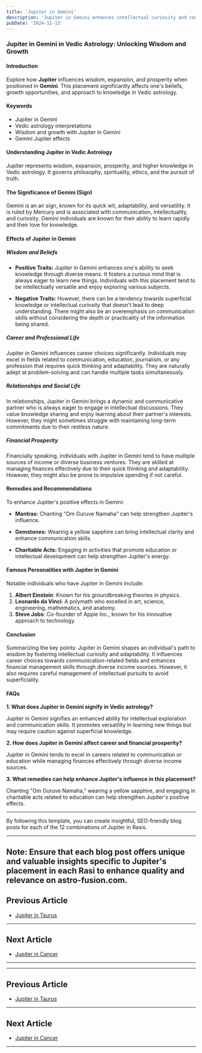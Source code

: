 ```yaml
---
title: 'Jupiter in Gemini'
description: 'Jupiter in Gemini enhances intellectual curiosity and communication. Individuals are versatile, sociable, and enjoy learning and sharing knowledge across various subjects, in Vedic Astrology.'
pubDate: '2024-11-13'
---
```


### Jupiter in Gemini in Vedic Astrology: Unlocking Wisdom and Growth

#### Introduction

Explore how **Jupiter** influences wisdom, expansion, and prosperity when positioned in **Gemini**. This placement significantly affects one's beliefs, growth opportunities, and approach to knowledge in Vedic astrology.

#### Keywords

- Jupiter in Gemini
- Vedic astrology interpretations
- Wisdom and growth with Jupiter in Gemini
- Gemini Jupiter effects

#### Understanding Jupiter in Vedic Astrology

Jupiter represents wisdom, expansion, prosperity, and higher knowledge in Vedic astrology. It governs philosophy, spirituality, ethics, and the pursuit of truth.

#### The Significance of Gemini (Sign)

Gemini is an air sign, known for its quick wit, adaptability, and versatility. It is ruled by Mercury and is associated with communication, intellectuality, and curiosity. Gemini individuals are known for their ability to learn rapidly and their love for knowledge.

#### Effects of Jupiter in Gemini

##### Wisdom and Beliefs

- **Positive Traits:** Jupiter in Gemini enhances one's ability to seek knowledge through diverse means. It fosters a curious mind that is always eager to learn new things. Individuals with this placement tend to be intellectually versatile and enjoy exploring various subjects.
  
- **Negative Traits:** However, there can be a tendency towards superficial knowledge or intellectual curiosity that doesn't lead to deep understanding. There might also be an overemphasis on communication skills without considering the depth or practicality of the information being shared.

##### Career and Professional Life

Jupiter in Gemini influences career choices significantly. Individuals may excel in fields related to communication, education, journalism, or any profession that requires quick thinking and adaptability. They are naturally adept at problem-solving and can handle multiple tasks simultaneously.

##### Relationships and Social Life

In relationships, Jupiter in Gemini brings a dynamic and communicative partner who is always eager to engage in intellectual discussions. They value knowledge sharing and enjoy learning about their partner's interests. However, they might sometimes struggle with maintaining long-term commitments due to their restless nature.

##### Financial Prosperity

Financially speaking, individuals with Jupiter in Gemini tend to have multiple sources of income or diverse business ventures. They are skilled at managing finances effectively due to their quick thinking and adaptability. However, they might also be prone to impulsive spending if not careful.

#### Remedies and Recommendations

To enhance Jupiter's positive effects in Gemini:

- **Mantras:** Chanting "Om Guruve Namaha" can help strengthen Jupiter's influence.
  
- **Gemstones:** Wearing a yellow sapphire can bring intellectual clarity and enhance communication skills.
  
- **Charitable Acts:** Engaging in activities that promote education or intellectual development can help strengthen Jupiter's energy.

#### Famous Personalities with Jupiter in Gemini

Notable individuals who have Jupiter in Gemini include:

1. **Albert Einstein**: Known for his groundbreaking theories in physics.
2. **Leonardo da Vinci**: A polymath who excelled in art, science, engineering, mathematics, and anatomy.
3. **Steve Jobs**: Co-founder of Apple Inc., known for his innovative approach to technology.

#### Conclusion

Summarizing the key points:
Jupiter in Gemini shapes an individual's path to wisdom by fostering intellectual curiosity and adaptability. It influences career choices towards communication-related fields and enhances financial management skills through diverse income sources. However, it also requires careful management of intellectual pursuits to avoid superficiality.

#### FAQs

**1. What does Jupiter in Gemini signify in Vedic astrology?**

Jupiter in Gemini signifies an enhanced ability for intellectual exploration and communication skills. It promotes versatility in learning new things but may require caution against superficial knowledge.

**2. How does Jupiter in Gemini affect career and financial prosperity?**

Jupiter in Gemini tends to excel in careers related to communication or education while managing finances effectively through diverse income sources.

**3. What remedies can help enhance Jupiter's influence in this placement?**

Chanting "Om Guruve Namaha," wearing a yellow sapphire, and engaging in charitable acts related to education can help strengthen Jupiter's positive effects.

---

By following this template, you can create insightful, SEO-friendly blog posts for each of the 12 combinations of Jupiter in Rasis.

---

Note: Ensure that each blog post offers unique and valuable insights specific to Jupiter's placement in each Rasi to enhance quality and relevance on astro-fusion.com.
---

## Previous Article
- [Jupiter in Taurus](/blogs-md/0805_Jupiter_in_Rashi/080502_Jupiter_in_Taurus.mdx)

---

## Next Article
- [Jupiter in Cancer](/blogs-md/0805_Jupiter_in_Rashi/080504_Jupiter_in_Cancer.mdx)

---
---

## Previous Article
- [Jupiter in Taurus](080502_Jupiter_in_Taurus.mdx)

---

## Next Article
- [Jupiter in Cancer](080504_Jupiter_in_Cancer.mdx)

---
